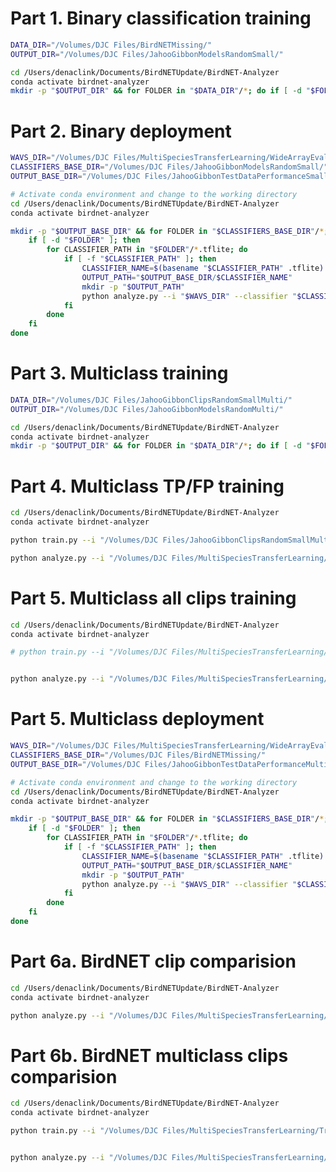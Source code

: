 # Part 1. Binary classification training
```zsh
DATA_DIR="/Volumes/DJC Files/BirdNETMissing/"
OUTPUT_DIR="/Volumes/DJC Files/JahooGibbonModelsRandomSmall/"

cd /Users/denaclink/Documents/BirdNETUpdate/BirdNET-Analyzer
conda activate birdnet-analyzer
mkdir -p "$OUTPUT_DIR" && for FOLDER in "$DATA_DIR"/*; do if [ -d "$FOLDER" ]; then FOLDER_NAME=$(basename "$FOLDER"); INPUT_PATH="$FOLDER"; OUTPUT_PATH="$OUTPUT_DIR/${FOLDER_NAME}/${FOLDER_NAME}.tflite"; python train.py --i "$INPUT_PATH" --o "$OUTPUT_PATH" --fmin 500 --fmax 3000 && echo "Processed: $FOLDER_NAME"; fi; done

```

# Part 2. Binary deployment
```zsh

WAVS_DIR="/Volumes/DJC Files/MultiSpeciesTransferLearning/WideArrayEvaluation/Jahoo/SoundFiles/"
CLASSIFIERS_BASE_DIR="/Volumes/DJC Files/JahooGibbonModelsRandomSmall/"
OUTPUT_BASE_DIR="/Volumes/DJC Files/JahooGibbonTestDataPerformanceSmall/" 

# Activate conda environment and change to the working directory
cd /Users/denaclink/Documents/BirdNETUpdate/BirdNET-Analyzer
conda activate birdnet-analyzer

mkdir -p "$OUTPUT_BASE_DIR" && for FOLDER in "$CLASSIFIERS_BASE_DIR"/*; do 
    if [ -d "$FOLDER" ]; then 
        for CLASSIFIER_PATH in "$FOLDER"/*.tflite; do 
            if [ -f "$CLASSIFIER_PATH" ]; then 
                CLASSIFIER_NAME=$(basename "$CLASSIFIER_PATH" .tflite)
                OUTPUT_PATH="$OUTPUT_BASE_DIR/$CLASSIFIER_NAME"
                mkdir -p "$OUTPUT_PATH"
                python analyze.py --i "$WAVS_DIR" --classifier "$CLASSIFIER_PATH" --o "$OUTPUT_PATH" --fmin 500 --fmax 3000 && echo "Processed with classifier: $CLASSIFIER_NAME"
            fi
        done
    fi 
done

```

# Part 3. Multiclass training
```zsh
DATA_DIR="/Volumes/DJC Files/JahooGibbonClipsRandomSmallMulti/"
OUTPUT_DIR="/Volumes/DJC Files/JahooGibbonModelsRandomMulti/"

cd /Users/denaclink/Documents/BirdNETUpdate/BirdNET-Analyzer
conda activate birdnet-analyzer
mkdir -p "$OUTPUT_DIR" && for FOLDER in "$DATA_DIR"/*; do if [ -d "$FOLDER" ]; then FOLDER_NAME=$(basename "$FOLDER"); INPUT_PATH="$FOLDER"; OUTPUT_PATH="$OUTPUT_DIR/${FOLDER_NAME}/${FOLDER_NAME}.tflite"; python train.py --i "$INPUT_PATH" --o "$OUTPUT_PATH" --fmin 500 --fmax 3000 && echo "Processed: $FOLDER_NAME"; fi; done

```

# Part 4. Multiclass TP/FP training
```zsh
cd /Users/denaclink/Documents/BirdNETUpdate/BirdNET-Analyzer
conda activate birdnet-analyzer

python train.py --i "/Volumes/DJC Files/JahooGibbonClipsRandomSmallMulti/1085samples_1" --o "/Volumes/DJC Files/JahooGibbonModelsRandomMulti/1085samples_1/1085samples_1.tflite" --fmin 500 --fmax 3000

python analyze.py --i "/Volumes/DJC Files/MultiSpeciesTransferLearning/WideArrayEvaluation/Jahoo/SoundFiles/" --classifier "/Volumes/DJC Files/JahooGibbonModelsRandomMulti/1085samples_1/1085samples_1.tflite" --o "/Volumes/DJC Files/JahooGibbonTestDataPerformanceMulti/1085samples_1/" --fmin 500 --fmax 3000

```

# Part 5. Multiclass all clips training
```zsh
cd /Users/denaclink/Documents/BirdNETUpdate/BirdNET-Analyzer
conda activate birdnet-analyzer

# python train.py --i "/Volumes/DJC Files/MultiSpeciesTransferLearning/TrainingDataWavs/CombinedClipsBirdNET/" --o "/Volumes/DJC Files/JahooGibbonModelsRandomMulti/213samples_1/AddDanumsamples_1_JahooGibbon_Classifier_comparison.tflite" --fmin 500 --fmax 3000


python analyze.py --i "/Volumes/DJC Files/MultiSpeciesTransferLearning/WideArrayEvaluation/Jahoo/SoundFiles/" --classifier "/Volumes/DJC Files/JahooGibbonModelsRandomMulti/213samples_1/AddDanumsamples_1_JahooGibbon_Classifier_comparison.tflite"  --o "/Volumes/DJC Files/JahooGibbonTestDataPerformanceMulti/213samples_1" --fmin 500 --fmax 3000

```

# Part 5. Multiclass deployment
```zsh

WAVS_DIR="/Volumes/DJC Files/MultiSpeciesTransferLearning/WideArrayEvaluation/Jahoo/SoundFiles/"
CLASSIFIERS_BASE_DIR="/Volumes/DJC Files/BirdNETMissing/"
OUTPUT_BASE_DIR="/Volumes/DJC Files/JahooGibbonTestDataPerformanceMulti/" 

# Activate conda environment and change to the working directory
cd /Users/denaclink/Documents/BirdNETUpdate/BirdNET-Analyzer
conda activate birdnet-analyzer

mkdir -p "$OUTPUT_BASE_DIR" && for FOLDER in "$CLASSIFIERS_BASE_DIR"/*; do 
    if [ -d "$FOLDER" ]; then 
        for CLASSIFIER_PATH in "$FOLDER"/*.tflite; do 
            if [ -f "$CLASSIFIER_PATH" ]; then 
                CLASSIFIER_NAME=$(basename "$CLASSIFIER_PATH" .tflite)
                OUTPUT_PATH="$OUTPUT_BASE_DIR/$CLASSIFIER_NAME"
                mkdir -p "$OUTPUT_PATH"
                python analyze.py --i "$WAVS_DIR" --classifier "$CLASSIFIER_PATH" --o "$OUTPUT_PATH" --fmin 500 --fmax 3000 && echo "Processed with classifier: $CLASSIFIER_NAME"
            fi
        done
    fi 
done

```

# Part 6a. BirdNET clip comparision
```zsh
cd /Users/denaclink/Documents/BirdNETUpdate/BirdNET-Analyzer
conda activate birdnet-analyzer

python analyze.py --i "/Volumes/DJC Files/MultiSpeciesTransferLearning/WideArrayEvaluation/Jahoo/ImagesIgnoreWindowsWavs/" --classifier "/Volumes/DJC Files/JahooGibbonModelsRandom/213samples_1/213samples_1_JahooGibbon_Classifier_comparison.tflite" --o "/Volumes/DJC Files/MultiSpeciesTransferLearning/WideArrayEvaluation/Jahoo/BirdNETComparisonIgnoreWindows" --fmin 500 --fmax 3000

```


# Part 6b. BirdNET multiclass clips comparision
```zsh
cd /Users/denaclink/Documents/BirdNETUpdate/BirdNET-Analyzer
conda activate birdnet-analyzer

python train.py --i "/Volumes/DJC Files/MultiSpeciesTransferLearning/TrainingDataWavs/CombinedClips/train" --o "/Volumes/DJC Files/JahooGibbonModelsRandom/AddDanum_samples_1/AddDanumsamples_1_JahooGibbon_Classifier_comparison.tflite" --fmin 500 --fmax 3000


python analyze.py --i "/Volumes/DJC Files/MultiSpeciesTransferLearning/WideArrayEvaluation/Jahoo/ImagesIgnoreWindowsWavs/" --classifier "/Volumes/DJC Files/JahooGibbonModelsRandom/AddDanum_samples_1/AddDanumsamples_1_JahooGibbon_Classifier_comparison.tflite" --o "/Volumes/DJC Files/MultiSpeciesTransferLearning/WideArrayEvaluation/Jahoo/BirdNETComparisonAddDanum" --fmin 500 --fmax 3000

```





